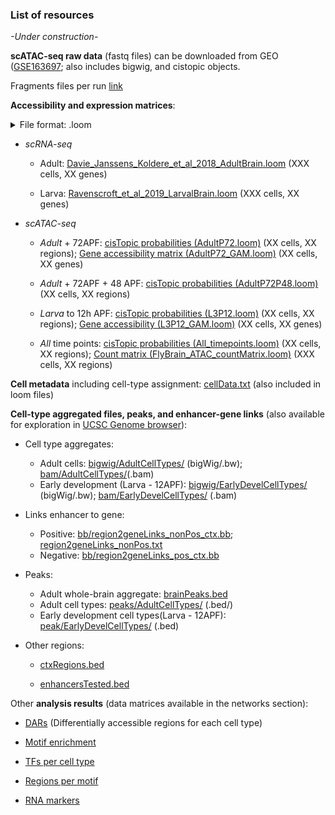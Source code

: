 ### List of resources

*-Under construction-*

**scATAC-seq raw data** (fastq files) can be downloaded from GEO ([GSE163697](https://www.ncbi.nlm.nih.gov/geo/query/acc.cgi?acc=GSE163697); also includes bigwig, and cistopic objects.

Fragments files per run [link](TO-DO)

**Accessibility and expression matrices**:

<details><summary>File format: .loom</summary>
The *loom files* contains both, the matrix and the cell annotation. Most of the files are also available for exploration and download in [SCope](http://scope.aertslab.org/#/Fly_Brain/).

To access the data you can use the [R](https://github.com/aertslab/SCopeLoomR) and [Python](TO-DO) packages. 
i.e. 
```
loom <- open_loom("AdultP72.loom")
atacMat <- get_dgem(loom)
```
</details>

- *scRNA-seq*

  - Adult: [Davie_Janssens_Koldere_et_al_2018_AdultBrain.loom](TO-DO) (XXX cells, XX genes)
  
  - Larva: [Ravenscroft_et_al_2019_LarvalBrain.loom](TO-DO) (XXX cells, XX genes)

- *scATAC-seq* 

  - *Adult* + 72APF: [cisTopic probabilities (AdultP72.loom)](TO-DO) (XX cells, XX regions); [Gene accessibility matrix (AdultP72_GAM.loom)](TO-DO) (XX cells, XX genes)
  
  - *Adult* + 72APF + 48 APF: [cisTopic probabilities (AdultP72P48.loom)](TO-DO) (XX cells, XX regions)
  
  - *Larva* to 12h APF: [cisTopic probabilities (L3P12.loom)](TO-DO) (XX cells, XX regions); [Gene accessibility (L3P12_GAM.loom)](TO-DO) (XX cells, XX genes)
  
  - *All* time points: [cisTopic probabilities (All_timepoints.loom)](TO-DO) (XX cells, XX regions); [Count matrix (FlyBrain_ATAC_countMatrix.loom)](TO-DO) (XXX cells, XX regions)
    
**Cell metadata** including cell-type assignment: [cellData.txt](TO-DO) (also included in loom files)

**Cell-type aggregated files, peaks, and enhancer-gene links** (also available for exploration in [UCSC Genome browser](TO-DO)):

- Cell type aggregates:
  - Adult cells: [bigwig/AdultCellTypes/](TO-DO) (bigWig/.bw); [bam/AdultCellTypes/](TO-DO)(.bam)
  - Early development (Larva - 12APF): [bigwig/EarlyDevelCellTypes/](TO-DO) (bigWig/.bw); [bam/EarlyDevelCellTypes/](TO-DO) (.bam)

- Links enhancer to gene: 
  - Positive: [bb/region2geneLinks_nonPos_ctx.bb](TO-DO); [region2geneLinks_nonPos.txt](TO-DO)
  - Negative: [bb/region2geneLinks_pos_ctx.bb](TO-DO)

- Peaks: 
  - Adult whole-brain aggregate: [brainPeaks.bed](TO-DO)
  - Adult cell types: [peaks/AdultCellTypes/](TO-DO) (.bed/)
  - Early development cell types(Larva - 12APF): [peak/EarlyDevelCellTypes/](TO-DO) (.bed)

- Other regions:

  - [ctxRegions.bed](TO-DO)

  - [enhancersTested.bed](TO-DO)


Other **analysis results** (data matrices available in the networks section):

- [DARs](TO-DO) (Differentially accessible regions for each cell type)

- [Motif enrichment](TO-DO)

- [TFs per cell type](TO-DO)

- [Regions per motif](TO-DO)

- [RNA markers](TO-DO)
        
<!-- Format example, check wich ones apply to us: https://atlas.gs.washington.edu/mouse-atac/data/#ucsc-trackhub-and-bigwigs -->